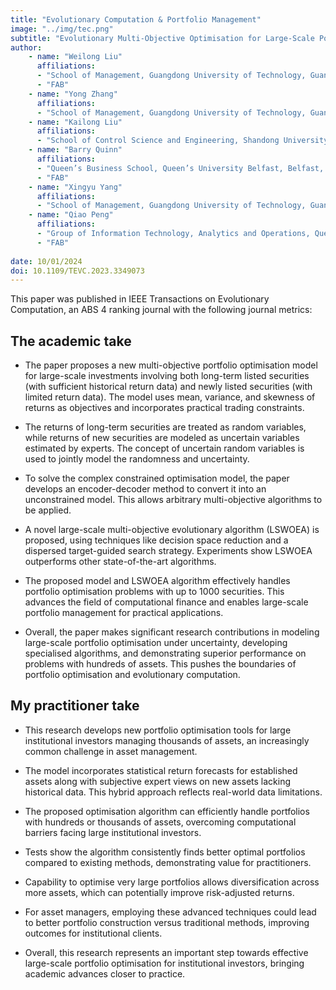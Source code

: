 ```yaml
---
title: "Evolutionary Computation & Portfolio Management"
image: "../img/tec.png"
subtitle: "Evolutionary Multi-Objective Optimisation for Large-Scale Portfolio Selection With Both Random and Uncertain Returns"
author: 
    - name: "Weilong Liu" 
      affiliations: 
      - "School of Management, Guangdong University of Technology, Guangzhou, China"
      - "FAB"
    - name: "Yong Zhang"
      affiliations: 
      - "School of Management, Guangdong University of Technology, Guangzhou, China" 
    - name: "Kailong Liu"
      affiliations:  
      - "School of Control Science and Engineering, Shandong University, Jinan, China"
    - name: "Barry Quinn"
      affiliations:  
      - "Queen’s Business School, Queen’s University Belfast, Belfast, UK"
      - "FAB"
    - name: "Xingyu Yang"
      affiliations:  
      - "School of Management, Guangdong University of Technology, Guangzhou, China"
    - name: "Qiao Peng"
      affiliations: 
      - "Group of Information Technology, Analytics and Operations, Queen’s University Belfast, Belfast, UK"
      - "FAB"
    
date: 10/01/2024
doi: 10.1109/TEVC.2023.3349073
---
```


This paper was published in IEEE Transactions on Evolutionary Computation, an ABS 4 ranking journal with the following journal metrics:

## The academic take

-   The paper proposes a new multi-objective portfolio optimisation model for large-scale investments involving both long-term listed securities (with sufficient historical return data) and newly listed securities (with limited return data). The model uses mean, variance, and skewness of returns as objectives and incorporates practical trading constraints.

-   The returns of long-term securities are treated as random variables, while returns of new securities are modeled as uncertain variables estimated by experts. The concept of uncertain random variables is used to jointly model the randomness and uncertainty.

-   To solve the complex constrained optimisation model, the paper develops an encoder-decoder method to convert it into an unconstrained model. This allows arbitrary multi-objective algorithms to be applied.

-   A novel large-scale multi-objective evolutionary algorithm (LSWOEA) is proposed, using techniques like decision space reduction and a dispersed target-guided search strategy. Experiments show LSWOEA outperforms other state-of-the-art algorithms.

-   The proposed model and LSWOEA algorithm effectively handles portfolio optimisation problems with up to 1000 securities. This advances the field of computational finance and enables large-scale portfolio management for practical applications.

-   Overall, the paper makes significant research contributions in modeling large-scale portfolio optimisation under uncertainty, developing specialised algorithms, and demonstrating superior performance on problems with hundreds of assets. This pushes the boundaries of portfolio optimisation and evolutionary computation.

## My practitioner take

-   This research develops new portfolio optimisation tools for large institutional investors managing thousands of assets, an increasingly common challenge in asset management.

-   The model incorporates statistical return forecasts for established assets along with subjective expert views on new assets lacking historical data. This hybrid approach reflects real-world data limitations.

-   The proposed optimisation algorithm can efficiently handle portfolios with hundreds or thousands of assets, overcoming computational barriers facing large institutional investors.

-   Tests show the algorithm consistently finds better optimal portfolios compared to existing methods, demonstrating value for practitioners.

-   Capability to optimise very large portfolios allows diversification across more assets, which can potentially improve risk-adjusted returns.

-   For asset managers, employing these advanced techniques could lead to better portfolio construction versus traditional methods, improving outcomes for institutional clients.

-   Overall, this research represents an important step towards effective large-scale portfolio optimisation for institutional investors, bringing academic advances closer to practice.
